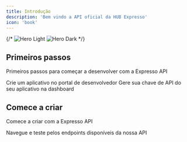 ```yaml
---
title: Introdução
description: 'Bem vindo a API oficial da HUB Expresso'
icon: 'book'
---
```


{/* <img
  className="block dark:hidden"
  src="/images/hero-light.svg"
  alt="Hero Light"
/>
<img
  className="hidden dark:block"
  src="/images/hero-dark.svg"
  alt="Hero Dark"
/> */}

## Primeiros passos

Primeiros passos para começar a desenvolver com a Expresso API

<CardGroup cols={2}>
  <Card
    title="Crie um aplicativo"
    icon="pen-to-square"
    href="https://mintlify.com/docs/quickstart"
  >
    Crie um aplicativo no portal de desenvolvedor
  </Card>
  <Card
    title="Chave de API"
    icon="key"
    href="https://mintlify.com/docs/development"
  >
    Gere sua chave de API do seu aplicativo na dashboard
  </Card>
</CardGroup>

## Comece a criar

Comece a criar com a Expresso API

<CardGroup cols={2}>
  <Card
    title="Referência da API"
    icon="code"
    href="https://mintlify.com/docs/api-playground/openapi"
  >
    Navegue e teste pelos endpoints disponíveis da nossa API
  </Card>
</CardGroup>
